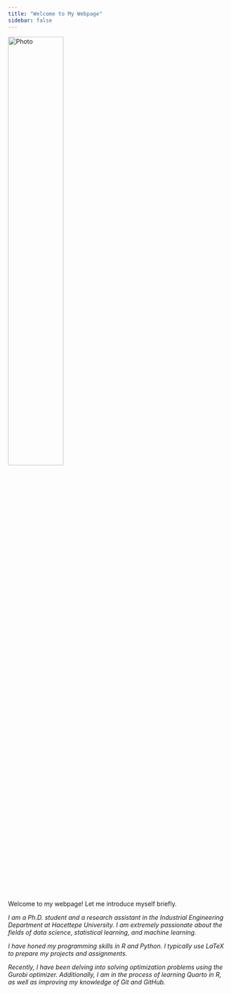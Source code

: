 ```yaml
---
title: "Welcome to My Webpage"
sidebar: false 
---
```

<p align="left">
  <img src="20180927_163507.jpg" alt="Photo" width="50%" />
</p>

Welcome to my webpage! Let me introduce myself briefly.

*I am a Ph.D. student and a research assistant in the Industrial Engineering Department at Hacettepe University. I am extremely passionate about the fields of data science, statistical learning, and machine learning.*

*I have honed my programming skills in R and Python. I typically use LaTeX to prepare my projects and assignments.*

*Recently, I have been delving into solving optimization problems using the Gurobi optimizer. Additionally, I am in the process of learning Quarto in R, as well as improving my knowledge of Git and GitHub.*
